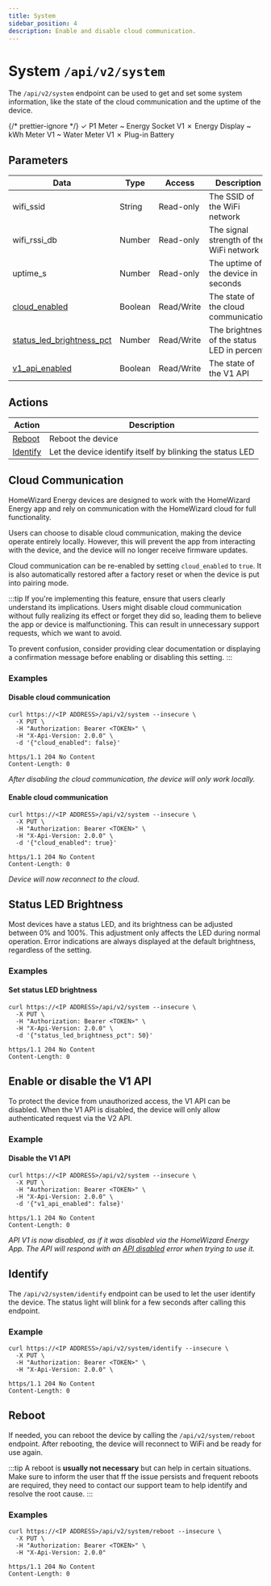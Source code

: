 ```yaml
---
title: System
sidebar_position: 4
description: Enable and disable cloud communication.
---
```



# System `/api/v2/system`

<PreliminaryWarning />

The `/api/v2/system` endpoint can be used to get and set some system information, like the state of the cloud communication and the uptime of the device.

{/* prettier-ignore */}
<Badge color='hw-green'>✓ P1 Meter</Badge>
<Badge color='hw-orange'>~ Energy Socket <BadgeDetail href="/docs/v1/endpoints/system">V1</BadgeDetail></Badge>
<Badge color='hw-red'>✗ Energy Display</Badge>
<Badge color='hw-orange'>~ kWh Meter <BadgeDetail href="/docs/v1/endpoints/system">V1</BadgeDetail></Badge>
<Badge color='hw-orange'>~ Water Meter <BadgeDetail href="/docs/v1/endpoints/system">V1</BadgeDetail></Badge>
<Badge color='hw-red'>✗ Plug-in Battery</Badge>

## Parameters

| Data                                                | Type    | Access     | Description                                 |
| --------------------------------------------------- | ------- | ---------- | ------------------------------------------- |
| wifi_ssid                                           | String  | Read-only  | The SSID of the WiFi network                |
| wifi_rssi_db                                        | Number  | Read-only  | The signal strength of the WiFi network     |
| uptime_s                                            | Number  | Read-only  | The uptime of the device in seconds         |
| [cloud_enabled](#cloud-communication)               | Boolean | Read/Write | The state of the cloud communication        |
| [status_led_brightness_pct](#status-led-brightness) | Number  | Read/Write | The brightness of the status LED in percent |
| [v1_api_enabled](#enable-or-disable-the-v1-api)     | Boolean | Read/Write | The state of the V1 API                     |

## Actions

| Action                | Description                                               |
| --------------------- | --------------------------------------------------------- |
| [Reboot](#reboot)     | Reboot the device                                         |
| [Identify](#identify) | Let the device identify itself by blinking the status LED |

## Cloud Communication

HomeWizard Energy devices are designed to work with the HomeWizard Energy app and rely on communication with the HomeWizard cloud for full functionality.

Users can choose to disable cloud communication, making the device operate entirely locally. However, this will prevent the app from interacting with the device, and the device will no longer receive firmware updates.

Cloud communication can be re-enabled by setting `cloud_enabled` to `true`. It is also automatically restored after a factory reset or when the device is put into pairing mode.

:::tip
If you're implementing this feature, ensure that users clearly understand its implications. Users might disable cloud communication without fully realizing its effect or forget they did so, leading them to believe the app or device is malfunctioning. This can result in unnecessary support requests, which we want to avoid.

To prevent confusion, consider providing clear documentation or displaying a confirmation message before enabling or disabling this setting.
:::

### Examples

#### Disable cloud communication

```http title="Request"
curl https://<IP ADDRESS>/api/v2/system --insecure \
  -X PUT \
  -H "Authorization: Bearer <TOKEN>" \
  -H "X-Api-Version: 2.0.0" \
  -d '{"cloud_enabled": false}'
```

```http title="Response"
https/1.1 204 No Content
Content-Length: 0
```

_After disabling the cloud communication, the device will only work locally._

#### Enable cloud communication

```http title="Request"
curl https://<IP ADDRESS>/api/v2/system --insecure \
  -X PUT \
  -H "Authorization: Bearer <TOKEN>" \
  -H "X-Api-Version: 2.0.0" \
  -d '{"cloud_enabled": true}'
```

```http title="Response"
https/1.1 204 No Content
Content-Length: 0
```

_Device will now reconnect to the cloud._

## Status LED Brightness

Most devices have a status LED, and its brightness can be adjusted between 0% and 100%. This adjustment only affects the LED during normal operation. Error indications are always displayed at the default brightness, regardless of the setting.

### Examples

#### Set status LED brightness

```http title="Request"
curl https://<IP ADDRESS>/api/v2/system --insecure \
  -X PUT \
  -H "Authorization: Bearer <TOKEN>" \
  -H "X-Api-Version: 2.0.0" \
  -d '{"status_led_brightness_pct": 50}'
```

```http title="Response"
https/1.1 204 No Content
Content-Length: 0
```

## Enable or disable the V1 API

To protect the device from unauthorized access, the V1 API can be disabled. When the V1 API is disabled, the device will only allow authenticated request via the V2 API.

### Example

#### Disable the V1 API

```http title="Request"
curl https://<IP ADDRESS>/api/v2/system --insecure \
  -X PUT \
  -H "Authorization: Bearer <TOKEN>" \
  -H "X-Api-Version: 2.0.0" \
  -d '{"v1_api_enabled": false}'
```

```http title="Response"
https/1.1 204 No Content
Content-Length: 0
```

_API V1 is now disabled, as if it was disabled via the HomeWizard Energy App. The API will respond with an [API disabled](/docs/V1/error-handling#api-was-disabled) error when trying to use it._

## Identify

The `/api/v2/system/identify` endpoint can be used to let the user identify the device. The status light will blink for a few seconds after calling this endpoint.

### Example

```http title="Request"
curl https://<IP ADDRESS>/api/v2/system/identify --insecure \
  -X PUT \
  -H "Authorization: Bearer <TOKEN>" \
  -H "X-Api-Version: 2.0.0" \

```

```http title="Response"
https/1.1 204 No Content
Content-Length: 0
```

## Reboot

If needed, you can reboot the device by calling the `/api/v2/system/reboot` endpoint. After rebooting, the device will reconnect to WiFi and be ready for use again.

:::tip
A reboot is **usually not necessary** but can help in certain situations. Make sure to inform the user that ff the issue persists and frequent reboots are required, they need to contact our support team to help identify and resolve the root cause.
:::

### Examples

```
curl https://<IP ADDRESS>/api/v2/system/reboot --insecure \
  -X PUT \
  -H "Authorization: Bearer <TOKEN>" \
  -H "X-Api-Version: 2.0.0"
```

```http title="Response"
https/1.1 204 No Content
Content-Length: 0
```
